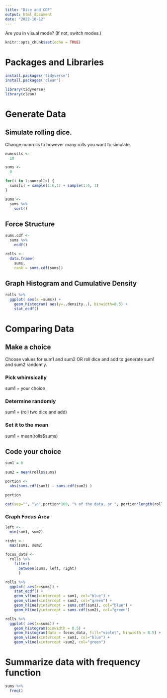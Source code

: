 ```yaml
---
title: "Dice and CDF"
output: html_document
date: "2022-10-12"
---
```


Are you in visual mode? (If not, switch modes.)

```r

knitr::opts_chunk$set(echo = TRUE)

```

# Packages and Libraries

```r

install.packages('tidyverse')
install.packages('clean')

```

```r

library(tidyverse)
library(clean)

```

# Generate Data

## Simulate rolling dice.

Change numrolls to however many rolls you want to simulate.

```r

numrolls <- 
  10

sums <- 
  0 

for(i in 1:numrolls) {
  sums[i] = sample(1:6,1) + sample(1:6, 1)  
}

sums <- 
  sums %>% 
    sort() 

```

## Force Structure

```r

sums.cdf <- 
  sums %>% 
    ecdf() 

rolls <- 
  data.frame( 
    sums, 
    rank = sums.cdf(sums))

```

## Graph Histogram and Cumulative Density

```r

rolls %>% 
  ggplot( aes(x =sums)) + 
    geom_histogram( aes(y=..density..), binwidth=0.5) + 
    stat_ecdf() 

```

# Comparing Data

## Make a choice

Choose values for sum1 and sum2 OR roll dice and add to generate sum1 and sum2 randomly.

### Pick whimsically

sum1 = your choice

### Determine randomly

sum1 = (roll two dice and add)

### Set it to the mean

sum1 = mean(rolls\$sums)

## Code your choice

```r

sum1 = 6
  
sum2 = mean(rolls$sums)

portion <- 
  abs(sums.cdf(sum1) - sums.cdf(sum2) )

portion 

cat(sep="", "\n",portion*100, "% of the data, or ", portion*length(rolls$sums)," observations, live between ", sum1, " and ", sum2, ".\n")

```

### Graph Focus Area

```r

left <- 
  min(sum1, sum2)

right <-
  max(sum1, sum2)

focus_data <- 
  rolls %>% 
    filter(
      between(sums, left, right)
      ) 

rolls %>% 
  ggplot( aes(x=sums)) + 
    stat_ecdf() + 
    geom_vline(xintercept = sum1, col="blue") + 
    geom_vline(xintercept = sum2, col="green") + 
    geom_hline(yintercept = sums.cdf(sum1), col="blue") + 
    geom_hline(yintercept = sums.cdf(sum2), col="green")

rolls %>% 
  ggplot( aes(x=sums)) + 
    geom_histogram(binwidth = 0.5) + 
    geom_histogram(data = focus_data, fill="violet", binwidth = 0.5) +
    geom_vline(xintercept = sum1, col="blue") + 
    geom_vline(xintercept =sum2, col="green") 

```

# Summarize data with frequency function

```r

sums %>% 
  freq() 



```
